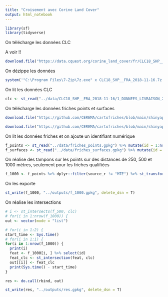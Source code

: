 ```yaml
---
title: "Croisement avec Corine Land Cover"
output: html_notebook
---
```


```r
library(sf)
library(tidyverse)
```


On télécharge les données CLC

A voir !!
```r
download.file("https://data.cquest.org/corine_land_cover/fr/CLC18_SHP__FRA_2018-11-16.7z", "../data/CLC18_SHP__FRA_2018-11-16.7", mode = "wb")
```

On dézippe les données
```r
system('"C:\Program Files\7-Zip\7z.exe" x CLC18_SHP__FRA_2018-11-16.7z')
```

On lit les données CLC
```r
clc <- st_read("../data/CLC18_SHP__FRA_2018-11-16/1_DONNEES_LIVRAISON_2018-11-16/CLC18_SHP__FRA_2018-11-16/CLC18_FR.shp")
```


On télécharge les données friches points et surfaces
```r
download.file("https://github.com/CEREMA/cartofriches/blob/main/shinyapp/data/friches/friches_surfaces.gpkg?raw=true", "../data/friches_surfaces.gpkg", mode = "wb")

download.file("https://github.com/CEREMA/cartofriches/blob/main/shinyapp/data/friches/friches_points.gpkg?raw=true", "../data/friches_points.gpkg", mode = "wb")
```

On lit les données friches et on ajoute un identifiant numérique
```r
f_points <- st_read("../data/friches_points.gpkg") %>% mutate(id = 1:nrow(.))
f_surfaces <- st_read("../data/friches_surfaces.gpkg") %>% mutate(id = 1:nrow(.))
```

On réalise des tampons sur les points sur des distances de 250, 500 et 1000 mètres, seulement pour les friches qualifiées
```r
f_1000 <- f_points %>% dplyr::filter(source_r != "MTE") %>% st_transform(2154) %>% st_buffer(1000)
```

On les exporte
```r
st_write(f_1000, "../outputs/f_1000.gpkg", delete_dsn = T)
```


On réalise les intersections
```r
# i <- st_intersects(f_500, clc)
# for(i in 1:nrow(f_1000)) {
out <- vector(mode = "list")

# for(i in 1:2) {
start_time <- Sys.time()
# for(i in 1:1) {
for(i in 1:nrow(f_1000)) {
  print(i)
  feat <- f_1000[i, ] %>% select(id)
  feat_clc <- st_intersection(feat, clc)
  out[[i]] <- feat_clc
  print(Sys.time() - start_time)
}

res <- do.call(rbind, out)
```

```r
st_write(res, "../outputs/res.gpkg", delete_dsn = T)
```